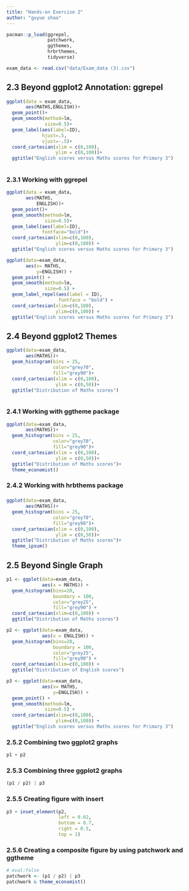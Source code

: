 ```yaml
---
title: "Hands-on Exercise 2"
author: "guyue shao"
---
```


```r
pacman::p_load(ggrepel,
               patchwork,
               ggthemes,
               hrbrthemes,
               tidyverse)
```

```r
exam_data <- read.csv("data/Exam_data (3).csv")
```

## **2.3 Beyond ggplot2 Annotation: ggrepel**

```r

ggplot(data = exam_data,
       aes(MATHS,ENGLISH))+
  geom_point()+
  geom_smooth(method=lm,
              size=0.5)+
  geom_label(aes(label=ID),
             hjust=.5,
             vjust=-.5)+
  coord_cartesian(xlim = c(0,100),
                  ylim = c(0,100))+
  ggtitle("English scores versus Maths scores for Primary 3")
  

```

### **2.3.1 Working with ggrepel**

```r
ggplot(data = exam_data,
       aes(MATHS,
           ENGLISH))+
  geom_point()+
  geom_smooth(method=lm,
              size=0.5)+
  geom_label(aes(label=ID),
             fontface="bold")+
  coord_cartesian(xlim=c(0,100),
                  ylim=c(0,100)) +
  ggtitle("English scores versus Maths scores for Primary 3")
```

```r
ggplot(data=exam_data, 
       aes(x= MATHS, 
           y=ENGLISH)) +
  geom_point() +
  geom_smooth(method=lm, 
              size=0.5) +  
  geom_label_repel(aes(label = ID), 
                   fontface = "bold") +
  coord_cartesian(xlim=c(0,100),
                  ylim=c(0,100)) +
  ggtitle("English scores versus Maths scores for Primary 3")
```

## **2.4 Beyond ggplot2 Themes**

```r
ggplot(data=exam_data,
       aes(MATHS))+
  geom_histogram(bins = 25,
                 color="grey70",
                 fill="grey90")+
  coord_cartesian(xlim = c(0,100),
                  ylim = c(0,50))+
  ggtitle("Distribution of Maths scores")
  
```

### **2.4.1 Working with ggtheme package**

```r
ggplot(data=exam_data,
       aes(MATHS))+
  geom_histogram(bins = 25,
                 color="grey70",
                 fill="grey90")+
  coord_cartesian(xlim = c(0,100),
                  ylim = c(0,50))+
  ggtitle("Distribution of Maths scores")+
  theme_economist()

```

### **2.4.2 Working with hrbthems package**

### 

```r
ggplot(data=exam_data,
       aes(MATHS))+
  geom_histogram(bins = 25,
                 color="grey70",
                 fill="grey90")+
  coord_cartesian(xlim = c(0,100),
                  ylim = c(0,50))+
  ggtitle("Distribution of Maths scores")+
  theme_ipsum()

```

## **2.5 Beyond Single Graph**

```r
p1 <- ggplot(data=exam_data, 
             aes(x = MATHS)) +
  geom_histogram(bins=20, 
                 boundary = 100,
                 color="grey25", 
                 fill="grey90") + 
  coord_cartesian(xlim=c(0,100)) +
  ggtitle("Distribution of Maths scores")
```

```r
p2 <- ggplot(data=exam_data, 
             aes(x = ENGLISH)) +
  geom_histogram(bins=20, 
                 boundary = 100,
                 color="grey25", 
                 fill="grey90") +
  coord_cartesian(xlim=c(0,100)) +
  ggtitle("Distribution of English scores")
```

```r
p3 <- ggplot(data=exam_data, 
             aes(x= MATHS, 
                 y=ENGLISH)) +
  geom_point() +
  geom_smooth(method=lm, 
              size=0.5) +  
  coord_cartesian(xlim=c(0,100),
                  ylim=c(0,100)) +
  ggtitle("English scores versus Maths scores for Primary 3")
```

### **2.5.2 Combining two ggplot2 graphs**

```r
p1 + p2
```

### **2.5.3 Combining three ggplot2 graphs**

```r
(p1 / p2) | p3
```

### **2.5.5 Creating figure with insert**

```r
p3 + inset_element(p2, 
                   left = 0.02, 
                   bottom = 0.7, 
                   right = 0.5, 
                   top = 1)
```

### **2.5.6 Creating a composite figure by using patchwork and ggtheme**

```r
# eval:false
patchwork <- (p1 / p2) | p3
patchwork & theme_economist()
```
